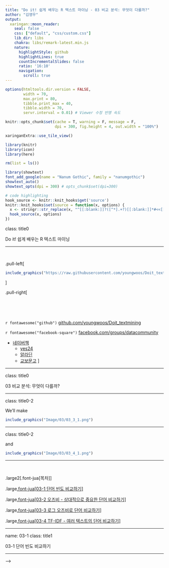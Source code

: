 ```yaml
---
title: "Do it! 쉽게 배우는 R 텍스트 마이닝 - 03 비교 분석: 무엇이 다를까?"
author: "김영우"
output:
  xaringan::moon_reader:
    seal: false
    css: ["default", "css/custom.css"]
    lib_dir: libs
    chakra: libs/remark-latest.min.js
    nature:
      highlightStyle: github
      highlightLines: true
      countIncrementalSlides: false
      ratio: '16:10'
      navigation:
        scroll: true
---
```


```r
options(htmltools.dir.version = FALSE, 
        width = 70,
        max.print = 80,
        tibble.print_max = 40,
        tibble.width = 70,
        servr.interval = 0.01) # Viewer 수정 반영 속도

knitr::opts_chunk$set(cache = T, warning = F, message = F, 
                      dpi = 300, fig.height = 4, out.width = "100%")

xaringanExtra::use_tile_view()

library(knitr)
library(icon)
library(here)
```


```r
rm(list = ls())

library(showtext)
font_add_google(name = "Nanum Gothic", family = "nanumgothic")
showtext_auto()
showtext_opts(dpi = 300) # opts_chunk$set(dpi=300)

# code highlighting
hook_source <- knitr::knit_hooks$get('source')
knitr::knit_hooks$set(source = function(x, options) {
  x <- stringr::str_replace(x, "^[[:blank:]]?([^*].+?)[[:blank:]]*#<<[[:blank:]]*$", "*\\1")
  hook_source(x, options)
})


```

class: title0

Do it! 쉽게 배우는 R 텍스트 마이닝

---

<br>

.pull-left[
&nbsp;&nbsp;&nbsp;&nbsp;&nbsp;&nbsp;&nbsp;&nbsp;
```r
include_graphics("https://raw.githubusercontent.com/youngwoos/Doit_textmining/main/cover.png")
```
]

.pull-right[

<br>
<br>
<br>

`r fontawesome("github")` [github.com/youngwoos/Doit_textmining](https://github.com/youngwoos/Doit_textmining)

`r fontawesome("facebook-square")` [facebook.com/groups/datacommunity](https://facebook.com/groups/datacommunity)

- [네이버책](https://book.naver.com/bookdb/book_detail.nhn?bid=17891971)
  - [yes24](http://bit.ly/3oUuJOB)
  - [알라딘](http://bit.ly/3oXOSDn)
  - [교보문고](https://bit.ly/2LtNOcB)
]

---

class: title0

03 비교 분석: 무엇이 다를까?

---

class: title0-2

We'll make

<br-back-20>

```r
include_graphics("Image/03/03_3_1.png")
```

---

class: title0-2

and

<br-back-40>

```r
include_graphics("Image/03/03_4_1.png")
```

---

<br>

.large2[.font-jua[목차]]

.large[.font-jua[03-1 단어 빈도 비교하기]]([link](#03-1))

.large[.font-jua[03-2 오즈비 - 상대적으로 중요한 단어 비교하기]]([link](#03-2))

.large[.font-jua[03-3 로그 오즈비로 단어 비교하기]]([link](#03-3))

.large[.font-jua[03-4 TF-IDF - 여러 텍스트의 단어 비교하기]]([link](#03-4))

---


name: 03-1
class: title1

03-1 단어 빈도 비교하기

---

<!-- ### 비교 분석 -->
<!-- - 여러 텍스트를 비교해 차이를 알아보는 분석 방법 -->
<!-- - 단어 빈도 분석을 응용해 자주 사용된 단어의 차이를 살펴봄 -->

<!-- --- -->

<!-- ### 텍스트 합치기 -->

<!-- - 텍스트를 비교하기 위해 여러 개의 텍스트를 하나의 데이터셋으로 합치는 작업 -->

<!-- ##### 데이터 불러오기 -->

<!-- - 문재인 대통령과 박근혜 전 대통령의 대선 출마 선언문 불러오기 -->
<!-- - tibble 구조로 변환하고 연설문 구분 위해 대통령 이름 부여 -->

<!-- ```{r eval=FALSE} -->
<!-- library(dplyr) -->

<!-- # 문재인 대통령 연설문 불러오기 -->
<!-- raw_moon <- readLines("speech_moon.txt", encoding = "UTF-8") -->
<!-- moon <- raw_moon %>% -->
<!--   as_tibble() %>% -->
<!--   mutate(president = "moon") -->

<!-- # 박근혜 대통령 연설문 불러오기 -->
<!-- raw_park <- readLines("speech_park.txt", encoding = "UTF-8") -->
<!-- park <- raw_park %>% -->
<!--   as_tibble() %>% -->
<!--   mutate(president = "park") -->
<!-- ``` -->

<!-- ```{r echo=F} -->
<!-- library(dplyr) -->

<!-- # 문재인 대통령 연설문 불러오기 -->
<!-- raw_moon <- readLines("../Data/speech_moon.txt", encoding = "UTF-8") -->

<!-- moon <- raw_moon %>% -->
<!--   as_tibble() %>% -->
<!--   mutate(president = "moon") -->

<!-- # 박근혜 대통령 연설문 불러오기 -->
<!-- raw_park <- readLines("../Data/speech_park.txt", encoding = "UTF-8") -->

<!-- park <- raw_park %>% -->
<!--   as_tibble() %>% -->
<!--   mutate(president = "park") -->
<!-- ``` -->

<!-- --- -->

<!-- ##### 데이터 합치기 -->

<!-- - 두 데이터를 행(세로) 방향으로 결합 -->
<!-- - 출력 결과 보기 편하게 `select()`로 변수 순서 바꾸기 -->
<!-- - 윗부분은 문재인 대통령, 아랫부분은 박근혜 전 대통령 연설문 -->

<!-- ```{r} -->
<!-- bind_speeches <- bind_rows(moon, park) %>% -->
<!--   select(president, value) -->
<!-- ``` -->

<!-- -- -->

<!-- <br-back-30> -->

<!-- .pull-left[ -->

<!-- ```{r, R.options = list(tibble.width = 25)} -->
<!-- head(bind_speeches) -->
<!-- ``` -->
<!-- ] -->

<!-- .pull-right[ -->

<!-- ```{r, R.options = list(tibble.width = 25)} -->
<!-- tail(bind_speeches) -->
<!-- ``` -->
<!-- ] -->




<!-- `r fontawesome("lightbulb")` 박근혜 전 대통령의 대선 출마 선언문 출처: [bit.ly/easytext_31](https://bit.ly/easytext_31) -->


<!-- --- -->


<!-- #### 집단별 단어 빈도 구하기 -->

<!-- ##### 1. 기본적인 전처리 및 토큰화 -->

<!-- - 한글 이외의 문자, 연속된 공백 제거 -->
<!-- - `bind_speeches`는 tibble 구조이므로 `mutate()` 활용 -->

<!-- <br-back-20>   -->
<!-- .scroll-box-20[ -->

<!-- ```{r R.options=list(tibble.width = 50)} -->
<!-- # 기본적인 전처리 -->
<!-- library(stringr) -->
<!-- speeches <- bind_speeches %>% -->
<!--   mutate(value = str_replace_all(value, "[^가-힣]", " "), -->
<!--          value = str_squish(value)) -->

<!-- speeches -->
<!-- ``` -->
<!-- ] -->

<!-- --- -->

<!-- - 형태소 분석기를 이용해 명사 기준 토큰화 -->


<!-- ```{r eval=F} -->
<!-- # 토큰화 -->
<!-- library(tidytext) -->
<!-- library(KoNLP) -->

<!-- speeches <- speeches %>% -->
<!--   unnest_tokens(input = value, -->
<!--                 output = word, -->
<!--                 token = extractNoun) -->

<!-- speeches -->
<!-- ``` -->

<!-- <br-back-20>   -->

<!-- .scroll-box-14[ -->

<!-- ```{r echo=F} -->
<!-- # 토큰화 -->
<!-- library(tidytext) -->
<!-- library(KoNLP) -->

<!-- speeches <- speeches %>% -->
<!--   unnest_tokens(input = value, -->
<!--                 output = word, -->
<!--                 token = extractNoun) -->

<!-- speeches -->
<!-- ``` -->

<!-- ] -->

<!-- --- -->



<!-- #### 하위 집단별 단어 빈도 구하기 - `count()` -->

<!-- - `"moon"`과 `"park"`의 단어 빈도 각각 구하기 -->

<!-- ##### 샘플 텍스트로 작동 원리 알아보기 -->

<!-- - `count()`에 집단을 구성하는 두 변수를 순서대로 입력 -->

<!-- ```{r} -->
<!-- df <- tibble(class = c("a", "a", "a", "b", "b", "b"), -->
<!--              sex = c("female", "male", "female", "male", "male", "female")) -->
<!-- ``` -->

<!-- .pull-left[ -->

<!-- ```{r} -->
<!-- df -->
<!-- ``` -->
<!-- ] -->


<!-- .pull-right[ -->

<!-- ```{r} -->
<!-- df %>% count(class, sex) -->
<!-- ``` -->
<!-- ] -->

<!-- --- -->


<!-- ##### 두 연설문의 단어 빈도 구하기 -->

<!-- ```{r} -->
<!-- frequency <- speeches %>% -->
<!--   count(president, word) %>%   # 연설문 및 단어별 빈도 -->
<!--   filter(str_count(word) > 1)  # 두 글자 이상 추출 -->

<!-- head(frequency) -->
<!-- ``` -->

<!-- `r fontawesome("lightbulb")`  `count()`는 입력한 변수의 알파벳, 가나다순으로 행을 정렬함 -->

<!-- --- -->


<!-- #### 자주 사용된 단어 추출하기 -->

<!-- - `dplyr::slice_max()`: 값이 큰 상위 n개의 행을 추출해 내림차순 정렬 -->

<!-- ##### 샘플 데이터로 작동 원리 알아보기 -->


<!-- ```{r} -->
<!-- df <- tibble(x = c(1:100)) -->
<!-- ``` -->

<!-- <br-back-20> -->

<!-- .pull-left[ -->

<!-- ```{r} -->
<!-- df -->
<!-- ``` -->
<!-- ] -->

<!-- .pull-right[ -->
<!-- ```{r} -->
<!-- df %>% slice_max(x, n = 3) -->
<!-- ``` -->



<!-- ] -->

<!-- --- -->

<!-- .pull-left[ -->

<!-- `r fontawesome("lightbulb")`  `slice_min()`: 값이 작은 하위 n개 추출 -->
<!-- ```{r} -->
<!-- df %>% slice_min(x, n = 3) -->
<!-- ``` -->
<!-- ] -->


<!-- --- -->

<!-- #### 연설문에 가장 많이 사용된 단어 추출하기 -->

<!-- - `president`별 고빈도 단어 상위 10개 추출 -->

<!-- <br-back-20> -->

<!-- .scroll-box-24[ -->

<!-- ```{r} -->
<!-- top10 <- frequency %>% -->
<!--   group_by(president) %>%  # president별로 분리 -->
<!--   slice_max(n, n = 10)     # 상위 10개 추출 -->

<!-- top10 -->
<!-- ``` -->

<!-- ] -->
<!-- --- -->

<!-- #### 단어 빈도 동점 처리 -->

<!-- - 두 연설문에서 단어 10개씩 추출했는데 20행이 아니라 22행 -->
<!-- - 단어 빈도 동점인 행이 전부 추출되었기 때문 -->

<!-- <br-back-20>   -->
<!-- .scroll-box-22[ -->

<!-- ```{r highlight.output = 1} -->
<!-- top10 -->
<!-- ``` -->
<!-- ] -->

<!-- --- -->

<!-- - 박근혜 전 대통령의 연설문 단어 12개 -->
<!--   - `"교육"`, `"사람"`, `"사회"`, `"일자리"` 빈도 동점, 모두 추출되면서 행 늘어남 -->


<!-- ```{r, highlight.output = c(13:16)} -->
<!-- top10 %>% -->
<!--   filter(president == "park") -->
<!-- ``` -->


<!-- --- -->


<!-- #### 빈도 동점 단어 제외하고 추출하기  -->
<!-- - `slice_max(with_ties = F)`: 원본 데이터의 정렬 순서에 따라 행 추출 -->

<!-- ##### 샘플 데이터로 작동 원리 알아보기 -->

<!-- ```{r} -->
<!-- df <- tibble(x = c("A", "B", "C", "D"), y = c(4, 3, 2, 2)) -->
<!-- ``` -->

<!-- <br-back-20> -->

<!-- .pull-left[ -->

<!-- ```{r} -->
<!-- df %>% -->
<!--   slice_max(y, n = 3) -->
<!-- ``` -->
<!-- ] -->

<!-- .pull-right[ -->
<!-- ```{r} -->
<!-- df %>% -->
<!--   slice_max(y, n = 3, with_ties = F) -->
<!-- ``` -->
<!-- ] -->
<!-- --- -->

<!-- #### 연설문에 적용하기 -->

<!-- ```{r eval=F} -->
<!-- top10 <- frequency %>% -->
<!--   group_by(president) %>% -->
<!--   slice_max(n, n = 10, with_ties = F) -->

<!-- top10 -->

<!-- ``` -->

<!-- <br-back-20> -->
<!-- .scroll-box-18[ -->
<!-- ```{r, echo=FALSE, highlight.output=1} -->
<!-- top10 <- frequency %>% -->
<!--   group_by(president) %>% -->
<!--   slice_max(n, n = 10, with_ties = F) -->

<!-- top10 -->

<!-- ``` -->
<!-- ] -->

<!-- --- -->

<!-- #### 막대 그래프 만들기 -->

<!-- ##### 1. 변수의 항목별로 그래프만들기 - `facet_wrap()` -->
<!-- - `~` 뒤에 그래프를 나누는 기준 변수 입력 -->

<!-- ```{r eval=F} -->
<!-- library(ggplot2) -->
<!-- ggplot(top10, aes(x = reorder(word, n), -->
<!--                   y = n, -->
<!--                   fill = president)) + -->
<!--   geom_col() + -->
<!--   coord_flip() + -->
<!--   facet_wrap(~ president) -->
<!-- ``` -->

<!-- --- -->

<!-- ```{r echo=F} -->
<!-- library(ggplot2) -->
<!-- ggplot(top10, aes(x = reorder(word, n), -->
<!--                   y = n, -->
<!--                   fill = president)) + -->
<!--   geom_col() + -->
<!--   coord_flip() + -->
<!--   facet_wrap(~ president) -->
<!-- ``` -->


<!-- --- -->


<!-- ##### 2. 그래프별 y축 설정하기 -->

<!-- - 축을 구성하는 단어가 한 범주에만 있으면 축은 있지만 막대는 없는 항목 생김 -->
<!--   - ex) `"행복"`, `"나라"` -->


<!-- ```{r echo=F, out.width="90%"} -->
<!-- library(ggplot2) -->
<!-- ggplot(top10, aes(x = reorder(word, n), -->
<!--                   y = n, -->
<!--                   fill = president)) + -->
<!--   geom_col() + -->
<!--   coord_flip() + -->
<!--   facet_wrap(~ president) -->
<!-- ``` -->


<!-- --- -->

<!-- ##### 2. 그래프별 y축 설정하기 -->

<!-- - 축을 구성하는 단어가 한 범주에만 있으면 축은 있지만 막대는 없는 항목 생김 -->
<!--   - ex) `"행복"`, `"나라"` -->


<!-- - `scales`: 그래프의 축 통일 또는 각각 생성 결정 -->
<!--   - `"fixed"`: 축 통일(기본값) -->
<!--   - `"free_y"`: 범주별로 y축 만듦 -->

<!-- ```{r eval=F} -->
<!-- ggplot(top10, aes(x = reorder(word, n), -->
<!--                   y = n, -->
<!--                   fill = president)) + -->
<!--   geom_col() + -->
<!--   coord_flip() + -->
<!--   facet_wrap(~ president,         # president별 그래프 생성 -->
<!--               scales = "free_y")  # y축 통일하지 않음 #<< -->
<!-- ``` -->

<!-- --- -->

<!-- ```{r echo=F} -->
<!-- ggplot(top10, aes(x = reorder(word, n), -->
<!--                   y = n, -->
<!--                   fill = president)) + -->
<!--   geom_col() + -->
<!--   coord_flip() + -->
<!--   facet_wrap(~ president,         # president별 그래프 생성 -->
<!--               scales = "free_y")  # y축 통일하지 않음 -->
<!-- ``` -->


<!-- --- -->


<!-- #### 3. 특정 단어 제외하고 막대 그래프 만들기 -->

<!-- - 박근혜 전 대통령 `"국민"` 빈도 너무 높아 다른 단어들 차이 드러나지 않음 -->

<!-- ```{r echo=F, out.width="80%"} -->
<!-- ggplot(top10, aes(x = reorder(word, n), -->
<!--                   y = n, -->
<!--                   fill = president)) + -->
<!--   geom_col() + -->
<!--   coord_flip() + -->
<!--   facet_wrap(~ president,         # president별 그래프 생성 -->
<!--               scales = "free_y")  # y축 통일하지 않음 -->
<!-- ``` -->

<!-- --- -->


<!-- #### 3. 특정 단어 제외하고 막대 그래프 만들기 -->

<!-- - 박근혜 전 대통령 `"국민"` 빈도 너무 높아 다른 단어들 차이 드러나지 않음 -->
<!-- - 전반적인 단어 빈도가 잘 드러나도록 제거 -->

<!-- .scroll-box-20[ -->

<!-- ```{r} -->
<!-- top10 <- frequency %>% -->
<!--   filter(word != "국민") %>% -->
<!--   group_by(president) %>% -->
<!--   slice_max(n, n = 10, with_ties = F) -->

<!-- top10 -->
<!-- ``` -->
<!-- ] -->

<!-- --- -->

<!-- ```{r eval=F} -->
<!-- ggplot(top10, aes(x = reorder(word, n), -->
<!--                   y = n, -->
<!--                   fill = president)) + -->
<!--   geom_col() + -->
<!--   coord_flip() + -->
<!--   facet_wrap(~ president, scales = "free_y") -->
<!-- ``` -->

<!-- --- -->

<!-- ```{r echo=F} -->
<!-- ggplot(top10, aes(x = reorder(word, n), -->
<!--                   y = n, -->
<!--                   fill = president)) + -->
<!--   geom_col() + -->
<!--   coord_flip() + -->
<!--   facet_wrap(~ president, scales = "free_y") -->
<!-- ``` -->


<!-- --- -->


<!-- #### 4. 축 정렬하기 -->

<!-- - x축을 지정할 때 `reorder()`를 사용했는데도 막대가 빈도 기준으로 완벽하게 정렬되지 않음 -->
<!-- - 전체 빈도 기준으로 각 범주의 x축 순서를 정했기 때문 -->

<!-- ```{r echo=F, out.width="80%"} -->
<!-- ggplot(top10, aes(x = reorder(word, n), -->
<!--                   y = n, -->
<!--                   fill = president)) + -->
<!--   geom_col() + -->
<!--   coord_flip() + -->
<!--   facet_wrap(~ president, scales = "free_y") -->
<!-- ``` -->

<!-- --- -->

<!-- #### 4. 축 정렬하기 -->

<!-- - x축을 지정할 때 `reorder()`를 사용했는데도 막대가 빈도 기준으로 완벽하게 정렬되지 않음 -->
<!-- - 전체 빈도 기준으로 각 범주의 x축 순서를 정했기 때문 -->

<!-- ##### 그래프별로 축 정렬하기 -->

<!-- - `tidytext::reorder_within()`: 변수의 항목별로 축 순서 따로 구하기 -->
<!--   - `x` : 축 -->
<!--   - `by` :정렬 기준 -->
<!--   - `within` : 그래프를 나누는 기준 -->

<!-- ```{r eval=F} -->
<!-- ggplot(top10, aes(x = reorder_within(word, n, president), -->
<!--                   y = n, -->
<!--                   fill = president)) + -->
<!--   geom_col() + -->
<!--   coord_flip() + -->
<!--   facet_wrap(~ president, scales = "free_y") -->
<!-- ``` -->

<!-- --- -->

<!-- ```{r echo=F} -->
<!-- ggplot(top10, aes(x = reorder_within(word, n, president), -->
<!--                   y = n, -->
<!--                   fill = president)) + -->
<!--   geom_col() + -->
<!--   coord_flip() + -->
<!--   facet_wrap(~ president, scales = "free_y") -->
<!-- ``` -->

<!-- --- -->

<!-- #### 5. 변수 항목 제거하기 -->

<!-- - `tidytext::scale_x_reordered()`: 각 단어 뒤의 범주 항목 제거 -->

<!-- ```{r eval=FALSE} -->
<!-- ggplot(top10, aes(x = reorder_within(word, n, president), -->
<!--                   y = n, -->
<!--                   fill = president)) + -->
<!--   geom_col() + -->
<!--   coord_flip() + -->
<!--   facet_wrap(~ president, scales = "free_y") + -->
<!--   scale_x_reordered() + -->
<!--   labs(x = NULL) +                                    # x축 삭제 -->
<!--   theme(text = element_text(family = "nanumgothic"))  # 폰트 -->
<!-- ``` -->

<!-- --- -->

<!-- ```{r echo=FALSE} -->
<!-- ggplot(top10, aes(x = reorder_within(word, n, president), -->
<!--                   y = n, -->
<!--                   fill = president)) + -->
<!--   geom_col() + -->
<!--   coord_flip() + -->
<!--   facet_wrap(~ president, scales = "free_y") + -->
<!--   scale_x_reordered() + -->
<!--   labs(x = NULL) +                                    # x축 삭제 -->
<!--   theme(text = element_text(family = "nanumgothic"))  # 폰트 -->
<!-- ``` -->

<!-- --- -->
<!-- name: 03-2 -->
<!-- class: title1 -->

<!-- 03-2 오즈비:  -->
<!-- <br> -->
<!-- 상대적으로  중요한 단어 비교하기 -->

<!-- --- -->

<!-- - 빈도 높은 단어를 비교하면 -->
<!--   - 어떤 텍스트든 일반적인 단어 빈도 높아 텍스트 차이 잘 드러나지 않음 -->
<!--      - ex) 연설문: `"우리"`, `"사회"`, `"경제"`, `"일자리"` -->


<!-- -- -->


<!-- - 텍스트의 차이를 알아보려면 -->
<!--   - 특정 텍스트에는 많이 사용되었지만 다른 텍스트에는 적게 사용된 단어를 살펴봐야함 -->

<!-- --- -->


<!-- #### Long form을 Wide form으로 변환하기 -->

<!-- - 여러 텍스트 비교하기 편하게 데이터 구조 바꾸기 -->

<!-- - `frequency`: `president`가 `"moon"`인 행과 `"park"`인 행이 세로로 길게 나열된 **long form** -->


<!-- ##### Long form 데이터 살펴보기 -->

<!-- <br-back-20>   -->
<!-- .scroll-box-18[ -->
<!-- ```{r} -->
<!-- df_long <- frequency %>% -->
<!--   group_by(president) %>% -->
<!--   slice_max(n, n = 10) %>% -->
<!--   filter(word %in% c("국민", "우리", "정치", "행복")) -->

<!-- df_long -->
<!-- ``` -->

<!-- ] -->

<!-- --- -->

<!-- ##### Long form 데이터  -->

<!-- - 같은 단어가 범주별로 다른 행을 구성 -->
<!-- - 범주별 빈도 비교 어려움 -->
<!-- - 빈도를 활용해 연산하기 불편 -->

<!-- ```{r echo=F} -->
<!-- df_long -->
<!-- ``` -->



<!-- --- -->


<!-- #### Long form을 Wide form으로 변형하기 -->

<!-- - **wide form**: 가로로 넓은 형태의 데이터 -->
<!--   - 범주별로 단어 빈도 비교하기 편함 -->
<!--   - 변수간 연산하기 편함 -->


<!-- -- -->


<!-- - `tidyr::pivot_wider()`: long form을 wide form으로 변환 -->
<!--   - `names_from`: 변수명으로 만들 값이 들어 있는 변수 -->
<!--   - `values_from`: 변수에 채워넣을 값이 들어 있는 변수 -->

<!-- ```{r eval=F} -->
<!-- install.packages("tidyr") -->
<!-- library(tidyr) -->

<!-- df_wide <- df_long %>% -->
<!--   pivot_wider(names_from = president, -->
<!--               values_from = n) -->

<!-- df_wide -->
<!-- ``` -->

<!-- ```{r echo=F} -->
<!-- # install.packages("tidyr") -->
<!-- library(tidyr) -->

<!-- df_wide <- df_long %>% -->
<!--   pivot_wider(names_from = president, -->
<!--               values_from = n) -->
<!-- ``` -->

<!-- --- -->

<!-- ##### Wide form -->
<!-- - 한 단어가 한 행으로 구성됨 -->
<!-- - 범주별 단어 빈도 비교하기 쉬움   -->

<!-- ```{r} -->
<!-- df_wide -->
<!-- ``` -->


<!-- --- -->

<!-- .pull-left[ -->
<!-- ```{r} -->
<!-- df_long -->
<!-- ``` -->
<!-- ] -->

<!-- .pull-right[ -->
<!-- ```{r} -->
<!-- df_wide -->
<!-- ``` -->
<!-- ] -->


<!-- --- -->




<!-- ##### `NA`를 `0`으로 바꾸기 -->

<!-- - 어떤 단어가 둘 중 한 범주에만 있으면 `NA` -->
<!-- - 오즈비 계산하기 위해 `0`으로 변환해야 함 -->

<!-- ```{r} -->
<!-- df_wide <- df_long %>% -->
<!--   pivot_wider(names_from = president, -->
<!--               values_from = n, -->
<!--               values_fill = list(n = 0)) #<< -->

<!-- df_wide -->
<!-- ``` -->


<!-- --- -->

<!-- .pull-left[ -->

<!-- ```{r} -->
<!-- df_long -->
<!-- ``` -->
<!-- ] -->

<!-- .pull-right[ -->

<!-- ```{r} -->
<!-- df_wide -->
<!-- ``` -->
<!-- ] -->

<!-- --- -->

<!-- ##### 연설문 단어 빈도를 Wide form으로 변환하기 -->


<!-- ```{r} -->
<!-- frequency_wide <- frequency %>% -->
<!--   pivot_wider(names_from = president, -->
<!--               values_from = n, -->
<!--               values_fill = list(n = 0)) -->

<!-- frequency_wide -->
<!-- ``` -->


<!-- --- -->


<!-- #### 오즈비 구하기 -->

<!-- - **오즈비(odds ratio)** -->
<!--   - 어떤 사건이 A 조건에서 발생할 확률이 B 조건에서 발생할 확률에 비해 얼마나 더 큰지를 나타냄 -->
<!--   - 단어가 두 텍스트 중 어디에 등장할 확률이 높은지, 상대적인 중요도를 알 수 있음 -->

<!-- -- -->

<!-- <br> -->

<!-- .pull-left[ -->

<!-- $${\large\text{odds ratio} = \frac{\left(\frac{n+1}{\text{total}+1}\right)_\text{Text A}} -->
<!--                            {\left(\frac{n+1}{\text{total}+1}\right)_\text{Text B}}}$$ -->

<!-- - $n$: 각 단어의 빈도 -->
<!-- - $\text{total}$: 전체 단어 빈도 -->

<!-- ] -->

<!-- --- -->


<!-- ##### 1. 단어의 비중을 나타낸 변수 추가하기 -->

<!-- - 각 단어가 두 연설문에서 차지하는 비중을 나타낸 변수 -->
<!-- - 연설문별로 '각 단어의 빈도'를 '모든 단어 빈도의 합'으로 나눔 -->

<!-- ```{r} -->
<!-- frequency_wide <- frequency_wide %>%  -->
<!--   mutate(ratio_moon = ((moon)/(sum(moon))),  # moon 에서 단어의 비중 -->
<!--          ratio_park = ((park)/(sum(park))))  # park 에서 단어의 비중 -->

<!-- frequency_wide -->

<!-- ``` -->

<!-- --- -->
<!-- ##### 1. 단어의 비중을 나타낸 변수 추가하기 -->

<!-- - 어떤 단어가 한 연설문에 전혀 사용되지 않으면 빈도 0, 오즈비 0, 단어 비중 비교 불가 -->
<!--   - 빈도가 0보다 큰 값이 되도록 모든 값에 `+1` -->

<!-- ```{r} -->
<!-- frequency_wide <- frequency_wide %>% -->
<!--   mutate(ratio_moon  = ((moon + 1)/(sum(moon + 1))),  # moon에서 단어의 비중 -->
<!--          ratio_park  = ((park + 1)/(sum(park + 1))))  # park에서 단어의 비중 -->

<!-- frequency_wide -->
<!-- ``` -->

<!-- --- -->

<!-- #### 2. 오즈비 변수 추가하기 -->

<!-- - 한 텍스트의 단어 비중을 다른 텍스트의 단어 비중으로 나눔 -->

<!-- ```{r} -->
<!-- frequency_wide <- frequency_wide %>% -->
<!--   mutate(odds_ratio = ratio_moon/ratio_park) -->

<!-- frequency_wide -->
<!-- ``` -->

<!-- --- -->

<!-- - 오즈비를 보면 단어가 어떤 텍스트에서 상대적으로 더 많이 사용됐는지 알 수 있음 -->
<!--   - **`"moon"`에서 상대적인 비중 클수록 1보다 큰 값** -->
<!--   - `"park"`에서 상대적인 비중 클수록 1보다 작은 값 -->
<!--   - 두 연설문에서 단어 비중 같으면 1 -->

<!-- ```{r} -->
<!-- frequency_wide %>% -->
<!--   arrange(-odds_ratio) #<< -->
<!-- ``` -->

<!-- --- -->

<!-- - 오즈비를 보면 단어가 어떤 텍스트에서 상대적으로 더 많이 사용됐는지 알 수 있음 -->
<!--   - `"moon"`에서 상대적인 비중 클수록 1보다 큰 값 -->
<!--   - **`"park"`에서 상대적인 비중 클수록 1보다 작은 값** -->
<!--   - 두 연설문에서 단어 비중 같으면 1 -->

<!-- ```{r} -->
<!-- frequency_wide %>% -->
<!--   arrange(odds_ratio) #<< -->
<!-- ``` -->

<!-- --- -->

<!-- - 오즈비를 보면 단어가 어떤 텍스트에서 상대적으로 더 많이 사용됐는지 알 수 있음 -->
<!--   - `"moon"`에서 상대적인 비중 클수록 1보다 큰 값 -->
<!--   - `"park"`에서 상대적인 비중 클수록 1보다 작은 값 -->
<!--   - **두 연설문에서 단어 비중 같으면 1** -->

<!-- ```{r} -->
<!-- frequency_wide %>% -->
<!--   arrange(abs(1 - odds_ratio)) #<< -->
<!-- ``` -->

<!-- --- -->

<!-- .box[ -->

<!--   .info[`r icon_style(fontawesome("rocket"), fill = "#FF7333")` 오즈비 간단히 구하기] -->

<!-- ```{r} -->
<!-- frequency_wide <- frequency_wide %>% -->
<!--   mutate(odds_ratio = ((moon + 1)/(sum(moon + 1)))/ -->
<!--                       ((park + 1)/(sum(park + 1)))) -->
<!-- ``` -->
<!-- ] -->

<!-- --- -->

<!-- #### 상대적으로 중요한 단어 추출하기 -->

<!-- ##### 오즈비가 가장 높거나 가장 낮은 단어 추출하기 -->

<!-- ```{r} -->
<!-- top10 <- frequency_wide %>% -->
<!--   filter(rank(odds_ratio) <= 10 | rank(-odds_ratio) <= 10) -->
<!-- ``` -->

<!-- <br-back-20>   -->
<!-- .scroll-box-18[ -->

<!-- ```{r} -->
<!-- top10 %>% -->
<!--   arrange(-odds_ratio) -->
<!-- ``` -->
<!-- ] -->

<!-- --- -->

<!-- - 상위 10개: `"moon"`에서 더 자주 사용되어 `odds_ratio`가 높은 단어 -->

<!-- ```{r echo=F, highlight.output=c(4:13)} -->
<!-- top10 %>% -->
<!--   arrange(-odds_ratio) -->
<!-- ``` -->

<!-- --- -->

<!-- - 하위 10개: `"park"`에서 더 자주 사용되어 `odds_ratio`가 낮은 단어 -->

<!-- ```{r echo=F, highlight.output=c(14:23)} -->
<!-- top10 %>% -->
<!--   arrange(-odds_ratio) -->
<!-- ``` -->

<!-- --- -->

<!-- #### 막대 그래프 만들기 -->

<!-- ##### 1. 비중이 큰 연설문을 나타낸 변수 추가하기 -->

<!-- <br-back-20>   -->

<!-- .scroll-box-22[ -->
<!-- ```{r R.options=list(tibble.width = Inf, width = 80, pillar.min_chars = Inf)} -->
<!-- top10 <- top10 %>% -->
<!--   mutate(president = ifelse(odds_ratio > 1, "moon", "park"), -->
<!--          n = ifelse(odds_ratio > 1, moon, park)) -->

<!-- top10 -->
<!-- ``` -->
<!-- ] -->

<!-- --- -->


<!-- <!-- 문자 길이 무제한 설정 --> -->
<!-- ```{r echo=F, R.options=list(tibble.width = Inf, width = 80, pillar.min_chars = Inf)} -->
<!-- top10 -->
<!-- ``` -->
<!-- --- -->


<!-- ##### 2. 막대 그래프 만들기 -->

<!-- ```{r out.width="60%"} -->
<!-- ggplot(top10, aes(x = reorder_within(word, n, president), -->
<!--                   y = n, -->
<!--                   fill = president)) + -->
<!--   geom_col() + -->
<!--   coord_flip() + -->
<!--   facet_wrap(~ president, scales = "free_y") + -->
<!--   scale_x_reordered() -->
<!-- ``` -->


<!-- --- -->

<!-- - 전반적으로 "park"의 단어 빈도가 높아보임 -->
<!-- - `"park"`의 `"행복"` 빈도 기준으로 두 그래프의 x축 크기를 똑같이 고정했기 때문 -->


<!-- ```{r echo=F, out.width="80%"} -->
<!-- ggplot(top10, aes(x = reorder_within(word, n, president), -->
<!--                   y = n, -->
<!--                   fill = president)) + -->
<!--   geom_col() + -->
<!--   coord_flip() + -->
<!--   facet_wrap(~ president, scales = "free_y") + -->
<!--   scale_x_reordered() -->
<!-- ``` -->

<!-- --- -->

<!-- ##### 3. 그래프별로 축 설정하기 -->

<!-- - 범주별로 단어 비중 알 수 있도록 x축 크기 각각 정하기 -->

<!-- ```{r out.width="40%"} -->
<!-- ggplot(top10, aes(x = reorder_within(word, n, president), -->
<!--                   y = n, -->
<!--                   fill = president)) + -->
<!--   geom_col() + -->
<!--   coord_flip() + -->
<!--   facet_wrap(~ president, scales = "free") + #<< -->
<!--   scale_x_reordered() + -->
<!--   labs(x = NULL) +                                    # x축 삭제 -->
<!--   theme(text = element_text(family = "nanumgothic"))  # 폰트 -->
<!-- ``` -->

<!-- --- -->
<!-- `r icon_style(fontawesome("exclamation-triangle"), fill = "#FF7333")`  **x축 크기가 그래프마다 다르므로 해석 조심** -->
<!-- <br-back-10> -->
<!-- - 막대 길이 같아도 단어 빈도 다름 -->
<!-- - 두 텍스트 단어 빈도 비교 X -->
<!-- - 각 텍스트에서 상대적으로 중요한 단어가 무엇인지 중심으로 해석 -->

<!-- ```{r echo=FALSE, out.width="80%"} -->
<!-- ggplot(top10, aes(x = reorder_within(word, n, president), -->
<!--                   y = n, -->
<!--                   fill = president)) + -->
<!--   geom_col() + -->
<!--   coord_flip() + -->
<!--   facet_wrap(~ president, scales = "free") + #<< -->
<!--   scale_x_reordered() + -->
<!--   labs(x = NULL) +                                    # x축 삭제 -->
<!--   theme(text = element_text(family = "nanumgothic"))  # 폰트 -->
<!-- ``` -->

<!-- --- -->

<!-- #### 주요 단어가 사용된 문장 살펴보기 -->

<!-- ##### 1. 원문을 문장 기준으로 토큰화하기 -->

<!-- <br-back-20>   -->
<!-- .scroll-box-22[ -->

<!-- ```{r} -->
<!-- speeches_sentence <- bind_speeches %>% -->
<!--   as_tibble() %>% -->
<!--   unnest_tokens(input = value, -->
<!--                 output = sentence, -->
<!--                 token = "sentences") -->

<!-- speeches_sentence -->
<!-- ``` -->

<!-- ] -->
<!-- --- -->

<!-- ```{r, R.options = list(tibble.width = 50)} -->
<!-- head(speeches_sentence) -->
<!-- ``` -->


<!-- ```{r, R.options = list(tibble.width = 50)} -->
<!-- tail(speeches_sentence) -->
<!-- ``` -->

<!-- --- -->


<!-- #### 2. 주요 단어가 사용된 문장 추출하기 - `str_detect()` -->


<!-- ```{r, R.options = list(tibble.width = 50)} -->
<!-- speeches_sentence %>% -->
<!--   filter(president == "moon" & str_detect(sentence, "복지국가")) -->
<!-- ``` -->

<!-- --- -->

<!-- #### 2. 주요 단어가 사용된 문장 추출하기 - `str_detect()` -->

<!-- ```{r eval=FALSE} -->
<!-- speeches_sentence %>% -->
<!--   filter(president == "park" & str_detect(sentence, "행복")) -->
<!-- ``` -->

<!-- <br-back-20> -->
<!-- .scroll-box-20[ -->

<!-- ```{r, echo=FALSE, R.options = list(tibble.width = 50)} -->
<!-- speeches_sentence %>% -->
<!--   filter(president == "park" & str_detect(sentence, "행복")) -->
<!-- ``` -->
<!-- ] -->

<!-- --- -->

<!-- #### 중요도가 비슷한 단어 살펴보기 -->

<!-- - `odds_ratio`가 1에 가까운 단어 추출 -->
<!-- - 대부분 보편적인 의미를 지니는 단어 -->

<!-- ```{r} -->
<!-- frequency_wide %>% -->
<!--   arrange(abs(1 - odds_ratio)) %>% -->
<!--   head(10) -->
<!-- ``` -->

<!-- --- -->

<!-- #### 중요도가 비슷한 단어 살펴보기 -->

<!-- - 중요도가 비슷하면서 빈도가 높은 단어: 두 텍스트에서 모두 강조한 단어 -->

<!-- ```{r} -->
<!-- frequency_wide %>% -->
<!--   filter(moon >= 5 & park >= 5) %>% -->
<!--   arrange(abs(1 - odds_ratio)) %>% -->
<!--   head(10) -->
<!-- ``` -->

<!-- --- -->

<!-- name: 03-3 -->
<!-- class: title1 -->

<!-- 03-3 로그 오즈비로 단어 비교하기 -->
<!-- --- -->
<!-- ##### 로그 오즈비(log odds ratio) -->
<!-- - 오즈비에 로그를 취한 값 -->
<!-- - 단어의 오즈비가 1보다 크면 `+`, 1보다 작으면 `-`가 됨 -->
<!-- - 단어가 두 텍스트 중 어디에서 비중이 큰지에 따라 서로 다른 부호 -->
<!--   - `"moon"`에서 비중이 커서 `odds_ratio`가 1보다 큰 단어 `+` -->
<!--   - `"park"`에서 비중이 커서 `odds_ratio`가 1보다 작은 단어 `-` -->

<!-- <br> -->

<!-- ```{r, echo=F, out.width="60%", out.height="60%"} -->
<!-- include_graphics("Image/etc/03_3_table1.png") -->
<!-- ``` -->

<!-- --- -->

<!-- ##### 로그 오즈비(log odds ratio) -->
<!-- - 오즈비에 로그를 취한 값 -->
<!-- - 단어의 오즈비가 1보다 크면 `+`, 1보다 작으면 `-`가 됨 -->
<!-- - 단어가 두 텍스트 중 어디에서 비중이 큰지에 따라 서로 다른 부호 -->
<!--   - `"moon"`에서 비중이 커서 `odds_ratio`가 1보다 큰 단어 `+` -->
<!--   - `"park"`에서 비중이 커서 `odds_ratio`가 1보다 작은 단어 `-` -->

<!-- <br> -->


<!-- .center[ -->

<!-- $${\large\text{odds ratio} = \frac{\left(\frac{n+1}{\text{total}+1}\right)_\text{Text A}} -->
<!--                            {\left(\frac{n+1}{\text{total}+1}\right)_\text{Text B}}}$$ -->
<!-- ]                 -->

<!-- --- -->

<!-- ##### 로그 오즈비(log odds ratio) -->
<!-- - 오즈비에 로그를 취한 값 -->
<!-- - 단어의 오즈비가 1보다 크면 `+`, 1보다 작으면 `-`가 됨 -->
<!-- - 단어가 두 텍스트 중 어디에서 비중이 큰지에 따라 서로 다른 부호 -->
<!--   - `"moon"`에서 비중이 커서 `odds_ratio`가 1보다 큰 단어 `+` -->
<!--   - `"park"`에서 비중이 커서 `odds_ratio`가 1보다 작은 단어 `-` -->

<!-- <br> -->




<!-- .center[ -->
<!-- $${\large\text{log odds ratio} = \log{\left(\frac{\left(\frac{n+1}{\text{total}+1}\right)_\text{Text A}} -->
<!--                               {\left(\frac{n+1}{\text{total}+1}\right)_\text{Text B}}\right)}}$$ -->
<!-- ] -->

<!-- --- -->

<!-- - 텍스트 차이 분명하게 드러나도록 시각화하는데 활용 -->
<!-- - 단어가 어느 텍스트에서 중요한지에 따라 막대를 반대 방향으로 표현 -->

<!-- ```{r, echo=F, out.width="60%", out.height="60%"} -->
<!-- include_graphics("Image/03/03_3_1.png") -->
<!-- ``` -->
<!-- --- -->

<!-- #### 로그 오즈비 구하기 -->


<!-- ```{r R.options=list(tibble.width = Inf, width = 80, pillar.min_chars = Inf)} -->
<!-- frequency_wide <- frequency_wide %>% -->
<!--   mutate(log_odds_ratio = log(odds_ratio)) -->

<!-- frequency_wide -->
<!-- ``` -->


<!-- --- -->

<!-- - **부호**와 **크기**를 보면 단어가 어느 연설문에서 더 중요한지 알 수 있음 -->
<!--   - 0보다 큰 양수일수록 `"moon`"에서 비중이 큼 -->
<!--   - 0보다 작은 음수일수록 `"park"`에서 비중이 큼 -->
<!--   - 0에 가까우면 두 연설문에서 비중 비슷함 -->

<!-- --- -->

<!-- - 부호와 크기를 보면 단어가 어느 연설문에서 더 중요한지 알 수 있음 -->
<!--   - **0보다 큰 양수일수록 `"moon`"에서 비중이 큼** -->
<!--   - 0보다 작은 음수일수록 `"park"`에서 비중이 큼 -->
<!--   - 0에 가까우면 두 연설문에서 비중 비슷함 -->

<!-- ```{r R.options=list(tibble.width = Inf, width = 80, pillar.min_chars = Inf)} -->
<!-- # moon에서 비중이 큰 단어 -->
<!-- frequency_wide %>% -->
<!--   arrange(-log_odds_ratio) #<< -->
<!-- ``` -->

<!-- --- -->

<!-- - 부호와 크기를 보면 단어가 어느 연설문에서 더 중요한지 알 수 있음 -->
<!--   - 0보다 큰 양수일수록 `"moon`"에서 비중이 큼 -->
<!--   - **0보다 작은 음수일수록 `"park"`에서 비중이 큼** -->
<!--   - 0에 가까우면 두 연설문에서 비중 비슷함 -->

<!-- ```{r R.options=list(tibble.width = Inf, width = 80, pillar.min_chars = Inf)} -->
<!-- # park에서 비중이 큰 단어 -->
<!-- frequency_wide %>% -->
<!--   arrange(log_odds_ratio) #<< -->
<!-- ``` -->

<!-- --- -->

<!-- - 부호와 크기를 보면 단어가 어느 연설문에서 더 중요한지 알 수 있음 -->
<!--   - 0보다 큰 양수일수록 `"moon`"에서 비중이 큼 -->
<!--   - 0보다 작은 음수일수록 `"park"`에서 비중이 큼 -->
<!--   - **0에 가까우면 두 연설문에서 비중 비슷함** -->

<!-- ```{r R.options=list(tibble.width = Inf, width = 80, pillar.min_chars = Inf)} -->
<!-- # 비중이 비슷한 단어 -->
<!-- frequency_wide %>% -->
<!--   arrange(abs(log_odds_ratio)) #<< -->
<!-- ``` -->
<!-- --- -->

<!-- .box[ -->

<!--   .info[`r icon_style(fontawesome("rocket"), fill = "#FF7333")` 로그 오즈비 간단히 구하기] -->


<!-- ```{r, eval = F} -->
<!-- frequency_wide <- frequency_wide %>% -->
<!--   mutate(log_odds_ratio = log(((moon + 1) / (sum(moon + 1))) / -->
<!--                               ((park + 1) / (sum(park + 1))))) -->
<!-- ``` -->

<!-- ] -->

<!-- --- -->



<!-- #### 로그 오즈비를 이용해 중요한 단어 비교하기 -->

<!-- - 두 연설문 각각 `log_odds_ratio` Top 10 추출 -->

<!-- ```{r eval=F} -->
<!-- top10 <- frequency_wide %>% -->
<!--   group_by(president = ifelse(log_odds_ratio > 0, "moon", "park")) %>% -->
<!--   slice_max(abs(log_odds_ratio), n = 10, with_ties = F) -->

<!-- top10 -->

<!-- ``` -->


<!-- <br-back-22> -->

<!-- .scroll-box-14[ -->

<!-- ```{r echo=FALSE, R.options=list(tibble.width = Inf, width = 90, pillar.min_chars = Inf)} -->
<!-- top10 <- frequency_wide %>% -->
<!--   group_by(president = ifelse(log_odds_ratio > 0, "moon", "park")) %>% -->
<!--   slice_max(abs(log_odds_ratio), n = 10, with_ties = F) -->

<!-- top10 -->

<!-- ``` -->

<!-- ] -->

<!-- --- -->

<!-- ##### 주요 변수 추출 -->



<!-- ```{r eval=FALSE} -->
<!-- top10 %>% -->
<!--   arrange(-log_odds_ratio) %>% -->
<!--   select(word, log_odds_ratio, president) -->
<!-- ``` -->


<!-- <br-back-20> -->
<!-- .scroll-box-20[ -->
<!-- ```{r echo=FALSE, R.options=list(tibble.width = Inf, width = 80, pillar.min_chars = Inf)} -->
<!-- top10 %>% -->
<!--   arrange(-log_odds_ratio) %>% -->
<!--   select(word, log_odds_ratio, president) -->
<!-- ``` -->

<!-- ] -->
<!-- --- -->

<!-- ```{r echo=F, R.options=list(tibble.width = Inf, width = 100, pillar.min_chars = Inf), highlight.output=c(5:14)} -->
<!-- top10 %>% -->
<!--   arrange(-log_odds_ratio) %>% -->
<!--   select(word, log_odds_ratio, president) -->
<!-- ``` -->


<!-- --- -->

<!-- ```{r echo=F, R.options=list(tibble.width = Inf, width = 100, pillar.min_chars = Inf), highlight.output=c(15:24)} -->
<!-- top10 %>% -->
<!--   arrange(-log_odds_ratio) %>% -->
<!--   select(word, log_odds_ratio, president) -->
<!-- ``` -->




<!-- --- -->

<!-- **오즈비 기준 상·하위 10개 추출했을 때와 단어 동일** -->

<!-- ```{r eval=F} -->
<!-- frequency_wide %>% -->
<!--   filter(rank(odds_ratio) <= 10 | rank(-odds_ratio) <= 10) %>%  -->
<!--   arrange(-odds_ratio) -->
<!-- ``` -->


<!-- <br-back-20> -->
<!-- .scroll-box-20[ -->

<!-- ```{r echo=FALSE, R.options=list(tibble.width = Inf, width = 100, pillar.min_chars = Inf)} -->
<!-- frequency_wide %>% -->
<!--   filter(rank(odds_ratio) <= 10 | rank(-odds_ratio) <= 10) %>%  -->
<!--   arrange(-odds_ratio) -->
<!-- ``` -->

<!-- ] -->


<!-- --- -->

<!-- #### 막대 그래프 만들기 -->

<!-- - 단어가 어느 연설문에서 중요한지에 따라 서로 다른 축 방향으로 표현됨 -->

<!-- ```{r fig.width=6, fig.height=4, out.width="45%"} -->
<!-- ggplot(top10, aes(x = reorder(word, log_odds_ratio), -->
<!--                   y = log_odds_ratio, -->
<!--                   fill = president)) + -->
<!--   geom_col() + -->
<!--   coord_flip() + -->
<!--   labs(x = NULL) + -->
<!--   theme(text = element_text(family = "nanumgothic")) -->
<!-- ``` -->

<!-- --- -->

<!-- <br> -->
<!-- ```{r echo=FALSE, fig.width=6, fig.height=4, out.width="80%"} -->
<!-- ggplot(top10, aes(x = reorder(word, log_odds_ratio), -->
<!--                   y = log_odds_ratio, -->
<!--                   fill = president)) + -->
<!--   geom_col() + -->
<!--   coord_flip() + -->
<!--   labs(x = NULL) + -->
<!--   theme(text = element_text(family = "nanumgothic")) -->
<!-- ``` -->

<!-- --- -->

<!-- name: 03-4 -->
<!-- class: title1 -->

<!-- 03-4 TF-IDF: -->
<!-- <br> -->
<!-- 여러 텍스트의 단어 비교하기 -->

<!-- --- -->

<!-- ##### 오즈비의 한계 -->

<!-- - 두 조건의 확률을 이용해 계산 -->
<!-- - 여러 텍스트 비교하기 불편 -->
<!-- - 두 개 이상의 텍스트 비교할 때는 **TF-IDF** 활용 -->

<!-- -- -->

<!-- ##### 중요한 단어? -->

<!-- - 흔하지 않으면서도 특정 텍스트에서는 자주 사용된 단어 -->
<!-- - 텍스트가 다른 텍스트와 구별되는 특징, 개성을 드러내는 단어 -->
<!--     - ex) 자기소개서: "저는" vs "스카이다이빙" -->


<!-- --- -->


<!-- #### TF-IDF(Term Frequency - Inverse Document Frequency) -->
<!-- - 어떤 단어가 흔하지 않으면서도 특정 텍스트에서는 자주 사용된 정도를 나타낸 지표 -->
<!-- - 텍스트의 개성을 드러내는 주요 단어를 찾는데 활용 -->

<!-- -- -->

<!-- ##### TF(Term Frequency) -->

<!-- - 단어가 특정 텍스트에 사용된 횟수 - 단어 빈도 -->

<!-- <br> -->
<!-- <br-back-30> -->

<!-- ```{r, echo=F, out.width="50%", out.height="50%"} -->
<!-- include_graphics("Image/etc/03_4_table1.png") -->
<!-- ``` -->

<!-- --- -->

<!-- ##### DF와 IDF -->

<!-- - **DF(Document Frequency)** -->
<!--   - 단어가 사용된 텍스트 수 - '문서 빈도' -->
<!--   - 클수록 여러 문서에 흔하게 사용된 일반적인 단어 -->


<!-- -- -->


<!-- - **IDF(Inverse Document Frequency)** -->
<!--   - '역문서 빈도' -->
<!--      - (1) 전체 문서 수(N)에서 DF가 차지하는 비중을 구함 -->
<!--      - (2) 그 값의 역수를 취함 -->
<!--      - (3) 로그를 취함 -->
<!--   - DF가 클수록 작아지고, 반대로 DF가 작을수록 커짐 -->
<!--   - 클수록 드물게 사용되는 특이한 단어, 작을수록 흔하게 사용되는 일반적인 단어 -->

<!-- <br> -->
<!-- <br-back-30> -->

<!-- $${\large\text{IDF} = \log{\frac{{\text{N}}}{{\text{DF}}}}}$$ -->

<!-- --- -->

<!-- ##### DF와 IDF -->

<!-- <br> -->
<!-- <br-back-20> -->

<!-- ```{r, echo=F, out.width="50%", out.height="50%"} -->
<!-- include_graphics("Image/etc/03_4_table2.png", dpi = 300) -->
<!-- ``` -->

<!-- `r fontawesome("lightbulb")` 소수점 둘째 자리에서 반올림하여 표기 -->


<!-- --- -->



<!-- ##### TF-IDF -->


<!-- - TF(단어 빈도)와 IDF(역 문서 빈도)를 곱한 값 -->
<!--   - TF: 단어가 분석 대상이 되는 텍스트 내에서 많이 사용될수록 커짐 -->
<!--   - IDF: 단어가 사용된 텍스트가 드물수록 커짐 -->


<!-- -- -->


<!-- <br> -->
<!-- <br-back-20> -->

<!-- $${\large\text{TF-IDF} = TF{\times}\log\frac{{\text{N}}}{{\text{DF}}}}$$ -->

<!-- <br> -->


<!-- --- -->

<!-- ##### TF-IDF -->

<!-- - **흔하지 않은 단어**인데 **특정 텍스트에서 자주 사용**될수록 큰 값 -->
<!--   - TF-IDF가 큰 단어를 보면 다른 텍스트와 구별되는 특징을 알 수 있음 -->

<!-- <br> -->
<!-- <br-back-30> -->

<!-- ```{r, echo=F, out.width="60%", out.height="60%", fig.align='center'} -->
<!-- include_graphics("Image/etc/03_4_table3.png", dpi = 300) -->
<!-- ``` -->

<!-- .center[ -->
<!-- `r fontawesome("lightbulb")` 소수점 둘째 자리에서 반올림하여 표기 -->
<!-- ] -->
<!-- --- -->


<!-- #### TF-IDF 구하기 -->


<!-- ##### 1. 단어 빈도 구하기 -->

<!-- - `speeches_presidents.csv` : 역대 대통령의 대선 출마 선언문 -->
<!-- - `readr::read_csv()` 데이터를 다루기 편한 tibble 구조로 만들어 줌, read.csv()보다 빠름 -->

<!-- ```{r eval=F} -->
<!-- # 데이터 불러오기 -->
<!-- install.packages("readr") -->
<!-- library(readr) -->

<!-- raw_speeches <- read_csv("speeches_presidents.csv") -->
<!-- raw_speeches -->
<!-- ``` -->

<!-- ```{r echo=FALSE, R.options=list(tibble.width = 50)} -->
<!-- # install.packages("readr") -->
<!-- library(readr) -->
<!-- raw_speeches <- read_csv("../Data//speeches_presidents.csv") -->
<!-- raw_speeches -->
<!-- ``` -->

<!-- --- -->

<!-- ```{r eval=FALSE} -->
<!-- # 기본적인 전처리 -->
<!-- speeches <- raw_speeches %>% -->
<!--   mutate(value = str_replace_all(value, "[^가-힣]", " "), -->
<!--          value = str_squish(value)) -->

<!-- # 토큰화 -->
<!-- speeches <- speeches %>% -->
<!--   unnest_tokens(input = value, -->
<!--                 output = word, -->
<!--                 token = extractNoun) -->

<!-- # 단어 빈도 구하기 -->
<!-- frequecy <- speeches %>% -->
<!--   count(president, word) %>% -->
<!--   filter(str_count(word) > 1) -->

<!-- frequecy -->
<!-- ``` -->


<!-- ```{r echo=FALSE} -->
<!-- # 기본적인 전처리 -->
<!-- speeches <- raw_speeches %>% -->
<!--   mutate(value = str_replace_all(value, "[^가-힣]", " "), -->
<!--          value = str_squish(value)) -->

<!-- # 토큰화 -->
<!-- speeches <- speeches %>% -->
<!--   unnest_tokens(input = value, -->
<!--                 output = word, -->
<!--                 token = extractNoun) -->

<!-- # 단어 빈도 구하기 -->
<!-- frequecy <- speeches %>% -->
<!--   count(president, word) %>% -->
<!--   filter(str_count(word) > 1) -->
<!-- ``` -->

<!-- --- -->

<!-- ```{r echo=FALSE} -->
<!-- frequecy -->
<!-- ``` -->

<!-- --- -->

<!-- #### 3.4.2 TF-IDF 구하기 -->

<!-- - `tidytext::bind_tf_idf()` -->
<!--   - `term`     : 단어 -->
<!--   - `document` : 텍스트 구분 기준 -->
<!--   - `n`        : 단어 빈도 -->


<!-- ```{r eval=F} -->
<!-- frequecy <- frequecy %>% -->
<!--   bind_tf_idf(term = word,           # 단어 -->
<!--               document = president,  # 텍스트 구분 기준 -->
<!--               n = n) %>%             # 단어 빈도 -->
<!--   arrange(-tf_idf) -->

<!-- frequecy -->
<!-- ``` -->




<!-- --- -->

<!-- ```{r echo=FALSE} -->
<!-- frequecy <- frequecy %>% -->
<!--   bind_tf_idf(term = word,           # 단어 -->
<!--               document = president,  # 텍스트 구분 기준 -->
<!--               n = n) %>%             # 단어 빈도 -->
<!--   arrange(-tf_idf) -->

<!-- frequecy -->
<!-- ``` -->

<!-- `r fontawesome("lightbulb")` `tf`: 대상 텍스트의 전체 단어 수에서 해당 단어의 수가 차지하는 '비중'. 텍스트에 사용된 전체 단어 수가 &nbsp;&nbsp;&nbsp;&nbsp;많을수록 작아짐 -->

<!-- --- -->

<!-- ##### TF-IDF가 높은 단어 살펴보기 -->

<!-- - 텍스트의 특징을 드러내는 중요한 단어 -->
<!-- - 각 대통령이 다른 대통령들과 달리 무엇을 강조했는지 알 수 있음 -->

<!-- ```{r} -->
<!-- frequecy %>% filter(president == "문재인") -->
<!-- ``` -->

<!-- --- -->

<!-- ##### TF-IDF가 높은 단어 살펴보기 -->

<!-- - 텍스트의 특징을 드러내는 중요한 단어 -->
<!-- - 각 대통령이 다른 대통령들과 달리 무엇을 강조했는지 알 수 있음 -->

<!-- ```{r} -->
<!-- frequecy %>% filter(president == "박근혜") -->
<!-- ``` -->

<!-- --- -->

<!-- ##### TF-IDF가 높은 단어 살펴보기 -->

<!-- - 텍스트의 특징을 드러내는 중요한 단어 -->
<!-- - 각 대통령이 다른 대통령들과 달리 무엇을 강조했는지 알 수 있음 -->

<!-- ```{r} -->
<!-- frequecy %>% filter(president == "이명박") -->
<!-- ``` -->

<!-- --- -->

<!-- ##### TF-IDF가 높은 단어 살펴보기 -->

<!-- - 텍스트의 특징을 드러내는 중요한 단어 -->
<!-- - 각 대통령이 다른 대통령들과 달리 무엇을 강조했는지 알 수 있음 -->

<!-- ```{r} -->
<!-- frequecy %>% filter(president == "노무현") -->
<!-- ``` -->


<!-- --- -->


<!-- ##### TF-IDF가 낮은 단어 살펴보기 -->

<!-- - 역대 대통령들이 공통적으로 사용한 흔한 단어, 범용 단어 -->

<!-- ```{r} -->
<!-- frequecy %>% -->
<!--   filter(president == "문재인") %>% -->
<!--   arrange(tf_idf) -->
<!-- ``` -->

<!-- --- -->

<!-- ##### TF-IDF가 낮은 단어 살펴보기 -->

<!-- - 역대 대통령들이 공통적으로 사용한 흔한 단어, 범용 단어 -->

<!-- ```{r} -->
<!-- frequecy %>% -->
<!--   filter(president == "박근혜") %>% -->
<!--   arrange(tf_idf) -->
<!-- ``` -->

<!-- --- -->

<!-- #### 막대 그래프 만들기 -->

<!-- ```{r eval=F} -->
<!-- # 주요 단어 추출 -->
<!-- top10 <- frequecy %>% -->
<!--   group_by(president) %>% -->
<!--   slice_max(tf_idf, n = 10, with_ties = F) -->

<!-- # 그래프 순서 정하기 -->
<!-- top10$president <- factor(top10$president, -->
<!--                           levels = c("문재인", "박근혜", "이명박", "노무현")) -->

<!-- # 막대 그래프 만들기 -->
<!-- ggplot(top10, aes(x = reorder_within(word, tf_idf, president), -->
<!--                   y = tf_idf, -->
<!--                   fill = president)) + -->
<!--   geom_col(show.legend = F) + -->
<!--   coord_flip() + -->
<!--   facet_wrap(~ president, scales = "free", ncol = 2) + -->
<!--   scale_x_reordered() + -->
<!--   labs(x = NULL) + -->
<!--   theme(text = element_text(family = "nanumgothic")) -->
<!-- ``` -->

<!-- --- -->

<!-- ```{r echo=F, fig.width=6, fig.height=5, out.width="75%"} -->
<!-- # 주요 단어 추출 -->
<!-- top10 <- frequecy %>% -->
<!--   group_by(president) %>% -->
<!--   slice_max(tf_idf, n = 10, with_ties = F) -->

<!-- # 그래프 순서 정하기 -->
<!-- top10$president <- factor(top10$president, -->
<!--                           levels = c("문재인", "박근혜", "이명박", "노무현")) -->

<!-- # 막대 그래프 만들기 -->
<!-- ggplot(top10, aes(x = reorder_within(word, tf_idf, president), -->
<!--                   y = tf_idf, -->
<!--                   fill = president)) + -->
<!--   geom_col(show.legend = F) + -->
<!--   coord_flip() + -->
<!--   facet_wrap(~ president, scales = "free", ncol = 2) + -->
<!--   scale_x_reordered() + -->
<!--   labs(x = NULL) + -->
<!--   theme(text = element_text(family = "nanumgothic")) -->
<!-- ``` -->

<!-- --- -->

<!-- class: title1 -->

<!-- 정리하기 -->

<!-- --- -->

<!-- ### 정리하기 -->

<!-- ##### 1. 단어 빈도 비교하기 -->

<!-- ```{r eval=F} -->
<!-- # 토큰화 -->
<!-- speeches <- speeches %>% -->
<!--   unnest_tokens(input = value, -->
<!--                 output = word, -->
<!--                 token = extractNoun) -->

<!-- # 하위 집단별 단어 빈도 구하기 -->
<!-- frequency <- speeches %>% -->
<!--   count(president, word) %>% -->
<!--   filter(str_count(word) > 1) -->

<!-- # 가장 많이 사용된 단어 추출 -->
<!-- top10 <- frequency %>% -->
<!--   group_by(president) %>% -->
<!--   slice_max(n, n = 10, with_ties = F) -->
<!-- ``` -->

<!-- --- -->

<!-- ### 정리하기 -->

<!-- ##### 2. 로그 오즈비로 단어 비교하기 -->

<!-- ```{r} -->
<!-- # long form을 wide form으로 변환 -->
<!-- frequency_wide <- frequency %>% -->
<!--   pivot_wider(names_from = president, -->
<!--               values_from = n, -->
<!--               values_fill = list(n = 0)) -->

<!-- # 로그 오즈비 구하기 -->
<!-- frequency_wide <- frequency_wide %>% -->
<!--   mutate(log_odds_ratio = log(((moon + 1) / (sum(moon + 1))) / -->
<!--                               ((park + 1) / (sum(park + 1))))) -->

<!-- # 상대적으로 중요한 단어 추출 -->
<!-- top10 <- frequency_wide %>% -->
<!--   group_by(president = ifelse(log_odds_ratio > 0, "moon", "park")) %>% -->
<!--   slice_max(abs(log_odds_ratio), n = 10, with_ties = F) -->
<!-- ``` -->

<!-- --- -->

<!-- ### 정리하기 -->

<!-- ##### 3. TF-IDF로 단어 비교하기 -->

<!-- ```{r eval=F} -->
<!-- # TF-IDF 구하기 -->
<!-- frequecy <- frequecy %>% -->
<!--   bind_tf_idf(term = word, -->
<!--               document = president, -->
<!--               n = n) %>% -->
<!--   arrange(-tf_idf) -->

<!-- # 상대적으로 중요한 단어 추출 -->
<!-- top10 <- frequecy %>% -->
<!--   arrange(tf_idf) %>% -->
<!--   group_by(president) %>% -->
<!--   slice_max(tf_idf, n = 10, with_ties = F) -->
<!-- ``` -->

<!-- --- -->

<!-- class: title1 -->

<!-- 분석 도전 -->

<!-- --- -->

<!-- ### 분석 도전(1/2) -->

<!-- **Q1. 역대 대통령의 대선 출마 선언문을 담은 `speeches_presidents.csv`를 이용해 문제를 해결해 보세요.** -->

<!-- Q1.1 `speeches_presidents.csv`를 불러와 이명박 전 대통령과 노무현 전 대통령의 연설문을 추출하고 &nbsp;&nbsp;&nbsp;&nbsp;&nbsp;&nbsp;&nbsp;&nbsp;&nbsp; 분석에 적합하게 전처리하세요. -->

<!-- Q1.2 연설문에서 명사를 추출한 다음 연설문별 단어 빈도를 구하세요. -->

<!-- Q1.3 로그 오즈비를 이용해 두 연설문에서 상대적으로 중요한 단어를 10개씩 추출하세요. -->

<!-- Q1.4 두 연설문에서 상대적으로 중요한 단어를 나타낸 막대 그래프를 만드세요. -->



<!-- --- -->

<!-- Q1.1 `speeches_presidents.csv`를 불러와 이명박 전 대통령과 노무현 전 대통령의 연설문을 추출하고 &nbsp;&nbsp;&nbsp;&nbsp;&nbsp;&nbsp;&nbsp;&nbsp; 분석에 적합하게 전처리하세요. -->

<!-- ```{r eval=FALSE} -->
<!-- # 데이터 불러오기 -->
<!-- library(readr) -->
<!-- raw_speeches <- read_csv("speeches_presidents.csv") -->

<!-- # 전처리 -->
<!-- library(dplyr) -->
<!-- library(stringr) -->
<!-- speeches <- raw_speeches %>% -->
<!--   filter(president %in% c("이명박", "노무현")) %>% -->
<!--   mutate(value = str_replace_all(value, "[^가-힣]", " "), -->
<!--          value = str_squish(value)) -->

<!-- speeches -->
<!-- ``` -->

<!-- ```{r echo=F, R.options=list(tibble.width = 50)} -->
<!-- library(readr) -->
<!-- raw_speeches <- read_csv("../Data/speeches_presidents.csv") -->

<!-- # 전처리 -->
<!-- library(dplyr) -->
<!-- library(stringr) -->
<!-- speeches <- raw_speeches %>% -->
<!--   filter(president %in% c("이명박", "노무현")) %>% -->
<!--   mutate(value = str_replace_all(value, "[^가-힣]", " "), -->
<!--          value = str_squish(value)) -->

<!-- speeches -->
<!-- ``` -->

<!-- --- -->

<!-- Q1.2 연설문에서 명사를 추출한 다음 연설문별 단어 빈도를 구하세요. -->

<!-- ```{r eval=FALSE} -->
<!-- # 명사 추출 -->
<!-- library(tidytext) -->
<!-- library(KoNLP) -->
<!-- speeches <- speeches %>% -->
<!--   unnest_tokens(input = value, -->
<!--                 output = word, -->
<!--                 token = extractNoun) -->

<!-- speeches -->
<!-- ``` -->

<!-- <br-back-20> -->
<!-- .scroll-box-14[ -->

<!-- ```{r echo=FALSE} -->
<!-- # 명사 추출 -->
<!-- library(tidytext) -->
<!-- library(KoNLP) -->
<!-- speeches <- speeches %>% -->
<!--   unnest_tokens(input = value, -->
<!--                 output = word, -->
<!--                 token = extractNoun) -->

<!-- speeches -->
<!-- ``` -->

<!-- ] -->

<!-- --- -->

<!-- Q1.2 연설문에서 명사를 추출한 다음 연설문별 단어 빈도를 구하세요. -->

<!-- ```{r} -->
<!-- # 연설문별 단어 빈도 구하기 -->
<!-- frequency <- speeches %>% -->
<!--   count(president, word) %>% -->
<!--   filter(str_count(word) > 1) -->

<!-- frequency -->
<!-- ``` -->

<!-- --- -->

<!-- Q1.3 로그 오즈비를 이용해 두 연설문에서 상대적으로 중요한 단어를 10개씩 추출하세요. -->

<!-- ```{r} -->
<!-- # long form을 wide form으로 변환 -->
<!-- library(tidyr) -->
<!-- frequency_wide <- frequency %>% -->
<!--   pivot_wider(names_from = president,     # 변수명으로 만들 값 -->
<!--               values_from = n,            # 변수에 채워 넣을 값 -->
<!--               values_fill = list(n = 0))  # 결측치 0으로 변환 -->

<!-- frequency_wide -->
<!-- ``` -->

<!-- --- -->

<!-- Q1.3 로그 오즈비를 이용해 두 연설문에서 상대적으로 중요한 단어를 10개씩 추출하세요. -->

<!-- ```{r} -->
<!-- # 로그 오즈비 구하기 -->
<!-- frequency_wide <- frequency_wide %>% -->
<!--   mutate(log_odds_ratio = log(((이명박 + 1) / (sum(이명박 + 1))) / -->
<!--                               ((노무현 + 1) / (sum(노무현 + 1))))) -->

<!-- frequency_wide -->
<!-- ``` -->

<!-- --- -->

<!-- Q1.3 로그 오즈비를 이용해 두 연설문에서 상대적으로 중요한 단어를 10개씩 추출하세요. -->

<!-- ```{r eval=F} -->
<!-- # 상대적으로 중요한 단어 추출 -->
<!-- top10 <- frequency_wide %>% -->
<!--   group_by(president = ifelse(log_odds_ratio > 0, "lee", "roh")) %>% -->
<!--   slice_max(abs(log_odds_ratio), n = 10, with_ties = F) -->

<!-- top10 -->
<!-- ``` -->

<!-- <br-back-20> -->
<!-- .scroll-box-18[ -->
<!-- ```{r echo=FALSE} -->
<!-- # 상대적으로 중요한 단어 추출 -->
<!-- top10 <- frequency_wide %>% -->
<!--   group_by(president = ifelse(log_odds_ratio > 0, "lee", "roh")) %>% -->
<!--   slice_max(abs(log_odds_ratio), n = 10, with_ties = F) -->

<!-- top10 -->
<!-- ``` -->

<!-- ] -->

<!-- --- -->

<!-- Q1.4 두 연설문에서 상대적으로 중요한 단어를 나타낸 막대 그래프를 만드세요. -->
<!-- ```{r fig.width=6, fig.height=4, out.width="50%"} -->
<!-- library(ggplot2) -->
<!-- ggplot(top10, aes(x = reorder(word, log_odds_ratio), -->
<!--                   y = log_odds_ratio, -->
<!--                   fill = president)) + -->
<!--   geom_col() + -->
<!--   coord_flip () + -->
<!--   labs(x = NULL) -->
<!-- ``` -->

<!-- --- -->
<!-- ```{r echo=F, fig.width=6, fig.height=4, out.width="90%"} -->
<!-- ggplot(top10, aes(x = reorder(word, log_odds_ratio), -->
<!--                   y = log_odds_ratio, -->
<!--                   fill = president)) + -->
<!--   geom_col() + -->
<!--   coord_flip () + -->
<!--   labs(x = NULL) -->
<!-- ``` -->

<!-- --- -->


<!-- ### 분석 도전(2/2) -->

<!-- **Q2. 역대 대통령의 취임사를 담은 `inaugural_address.csv`를 이용해 문제를 해결해 보세요.** -->

<!-- Q2.1 `inaugural_address.csv`를 불러와 분석에 적합하게 전처리하고 연설문에서 명사를 추출하세요. -->

<!-- Q2.2 TF-IDF를 이용해 각 연설문에서 상대적으로 중요한 단어를 10개씩 추출하세요. -->

<!-- Q2.3 각 연설문에서 상대적으로 중요한 단어를 나타낸 막대 그래프를 만드세요. -->

<!-- --- -->

<!-- Q2.1 `inaugural_address.csv`를 불러와 분석에 적합하게 전처리하고 연설문에서 명사를 추출하세요. -->

<!-- ```{r eval=FALSE} -->
<!-- # 데이터 불러오기 -->
<!-- library(readr) -->
<!-- raw_speeches <- read_csv("inaugural_address.csv") -->

<!-- # 전처리 -->
<!-- library(dplyr) -->
<!-- library(stringr) -->
<!-- speeches <- raw_speeches %>% -->
<!--   mutate(value = str_replace_all(value, "[^가-힣]", " "), -->
<!--          value = str_squish(value)) -->

<!-- speeches -->
<!-- ``` -->

<!-- ```{r echo=FALSE, R.options=list(tibble.width = 50)} -->
<!-- # 데이터 불러오기 -->
<!-- library(readr) -->
<!-- raw_speeches <- read_csv("../Data/inaugural_address.csv") -->

<!-- # 전처리 -->
<!-- library(dplyr) -->
<!-- library(stringr) -->
<!-- speeches <- raw_speeches %>% -->
<!--   mutate(value = str_replace_all(value, "[^가-힣]", " "), -->
<!--          value = str_squish(value)) -->

<!-- speeches -->
<!-- ``` -->

<!-- --- -->

<!-- Q2.1 `inaugural_address.csv`를 불러와 분석에 적합하게 전처리하고 연설문에서 명사를 추출하세요. -->


<!-- ```{r eval=F} -->
<!-- # 명사 기준 토큰화 -->
<!-- library(tidytext) -->
<!-- library(KoNLP) -->
<!-- speeches <- speeches %>% -->
<!--   unnest_tokens(input = value, -->
<!--                 output = word, -->
<!--                 token = extractNoun) -->

<!-- speeches -->
<!-- ``` -->

<!-- --- -->
<!-- ```{r echo=F} -->
<!-- # 명사 기준 토큰화 -->
<!-- library(tidytext) -->
<!-- library(KoNLP) -->
<!-- speeches <- speeches %>% -->
<!--   unnest_tokens(input = value, -->
<!--                 output = word, -->
<!--                 token = extractNoun) -->

<!-- speeches -->
<!-- ``` -->

<!-- --- -->

<!-- Q2.2 TF-IDF를 이용해 각 연설문에서 상대적으로 중요한 단어를 10개씩 추출하세요. -->

<!-- ```{r} -->
<!-- # 단어 빈도 구하기 -->
<!-- frequecy <- speeches %>% -->
<!--   count(president, word) %>% -->
<!--   filter(str_count(word) > 1) -->

<!-- frequecy -->
<!-- ``` -->

<!-- --- -->

<!-- Q2.2 TF-IDF를 이용해 각 연설문에서 상대적으로 중요한 단어를 10개씩 추출하세요. -->

<!-- ```{r} -->
<!-- # TF-IDF 구하기 -->
<!-- frequecy <- frequecy %>% -->
<!--   bind_tf_idf(term = word,           # 단어 -->
<!--               document = president,  # 텍스트 구분 변수 -->
<!--               n = n) %>%             # 단어 빈도 -->
<!--   arrange(-tf_idf) -->

<!-- frequecy -->
<!-- ``` -->

<!-- --- -->

<!-- Q2.2 TF-IDF를 이용해 각 연설문에서 상대적으로 중요한 단어를 10개씩 추출하세요. -->

<!-- ```{r} -->
<!-- # 상대적으로 중요한 단어 추출 -->
<!-- top10 <- frequecy %>% -->
<!--   group_by(president) %>% -->
<!--   slice_max(tf_idf, n = 10, with_ties = F) -->

<!-- head(top10) -->
<!-- ``` -->


<!-- --- -->



<!-- Q2.3 각 연설문에서 상대적으로 중요한 단어를 나타낸 막대 그래프를 만드세요. -->

<!-- ```{r fig.width=6, fig.height=5, out.width="35%"} -->
<!-- library(ggplot2) -->
<!-- ggplot(top10, aes(x = reorder_within(word, tf_idf, president), -->
<!--                   y = tf_idf, -->
<!--                   fill = president)) + -->
<!--   geom_col(show.legend = F) + -->
<!--   coord_flip () + -->
<!--   facet_wrap(~ president, scales = "free", ncol = 2) + -->
<!--   scale_x_reordered() + -->
<!--   labs(x = NULL) -->
<!-- ``` -->

<!-- --- -->


<!-- ```{r echo=F, fig.width=6, fig.height=5, out.width="75%"} -->
<!-- ggplot(top10, aes(x = reorder_within(word, tf_idf, president), -->
<!--                   y = tf_idf, -->
<!--                   fill = president)) + -->
<!--   geom_col(show.legend = F) + -->
<!--   coord_flip () + -->
<!--   facet_wrap(~ president, scales = "free", ncol = 2) + -->
<!--   scale_x_reordered() + -->
<!--   labs(x = NULL) -->
<!-- ``` -->

<!-- --- -->


<!-- class: title0 -->

<!-- 끝 -->
